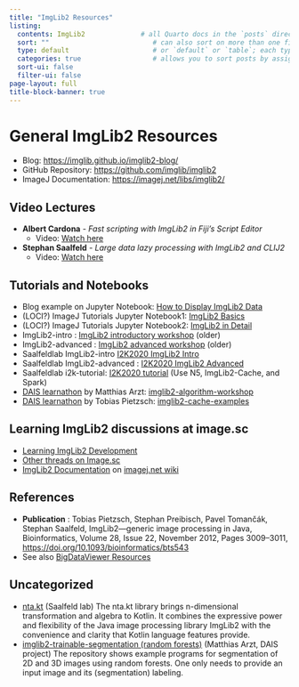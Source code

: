 ```yaml
---
title: "ImgLib2 Resources"
listing:
  contents: ImgLib2              # all Quarto docs in the `posts` directory will be included on your listing page
  sort: ""                          # can also sort on more than one field
  type: default                     # or `default` or `table`; each type has its own set of yaml options to include
  categories: true                  # allows you to sort posts by assigned categories
  sort-ui: false
  filter-ui: false
page-layout: full
title-block-banner: true
---
```


# General ImgLib2 Resources

- Blog: [https://imglib.github.io/imglib2-blog/](https://imglib.github.io/imglib2-blog/)
- GitHub Repository: [https://github.com/imglib/imglib2](https://github.com/imglib/imglib2)
- ImageJ Documentation: [https://imagej.net/libs/imglib2/](https://imagej.net/libs/imglib2/)

## Video Lectures

- **Albert Cardona** - *Fast scripting with ImgLib2 in Fiji's Script Editor*
  - Video: [Watch here](https://www.youtube.com/watch?v=vokM-yvBx8M)

- **Stephan Saalfeld** - *Large data lazy processing with ImgLib2 and CLIJ2*
  - Video: [Watch here](https://www.youtube.com/watch?v=kSQI_JnQUfs)

## Tutorials and Notebooks

- Blog example on Jupyter Notebook: [How to Display ImgLib2 Data](https://imglib.github.io/imglib2-blog/imglib2/jupyter/notebook/2022/09/14/how-to-display-imglib2-data.html)
- (LOCI?) ImageJ Tutorials Jupyter Notebook1: [ImgLib2 Basics](https://github.com/imagej/tutorials/blob/master/notebooks/1-Using-ImageJ/3-ImgLib2-Basics.ipynb)
- (LOCI?) ImageJ Tutorials Jupyter Notebook2: [ImgLib2 in Detail](https://github.com/imagej/tutorials/blob/master/notebooks/3-Advanced-Topics/2-ImgLib2-in-Detail.ipynb)
- ImgLib2-intro : [ImgLib2 introductory workshop](https://github.com/imglib/imglib2-introductory-workshop) (older)
- ImgLib2-advanced : [ImgLib2 advanced workshop](https://github.com/imglib/imglib2-advanced-workshop) (older)
- Saalfeldlab ImgLib2-intro [I2K2020 ImgLib2 Intro](https://github.com/saalfeldlab/i2k2020-imglib2-intro)
- Saalfeldlab ImgLib2-advanced : [I2K2020 ImgLib2 Advanced](https://github.com/saalfeldlab/i2k2020-imglib2-advanced)
- Saalfeldlab i2k-tutorial: [I2K2020 tutorial](https://github.com/saalfeldlab/i2k-tutorial) (Use N5, ImgLib2-Cache, and Spark)
- [DAIS learnathon](https://imagej.net/events/learnathon-2017) by Matthias Arzt: [imglib2-algorithm-workshop](https://github.com/maarzt/imglib2-algorithm-workshop)
- [DAIS learnathon](https://imagej.net/events/learnathon-2017) by Tobias Pietzsch: [imglib2-cache-examples](https://github.com/imglib/imglib2-cache-examples)

## Learning ImgLib2 discussions at image.sc

- [Learning ImgLib2 Development](https://forum.image.sc/t/learning-imglib2-development/24833)
- [Other threads on Image.sc](https://forum.image.sc/search?expanded=true&q=imglib2)
- [ImgLib2 Documentation](https://imagej.net/libs/imglib2/documentation) on [imagej.net wiki](https://imagej.net/libs/imglib2)

## References 

- **Publication** : Tobias Pietzsch, Stephan Preibisch, Pavel Tomančák, Stephan Saalfeld, ImgLib2—generic image processing in Java, Bioinformatics, Volume 28, Issue 22, November 2012, Pages 3009–3011, [https://doi.org/10.1093/bioinformatics/bts543](https://doi.org/10.1093/bioinformatics/bts543)
- See also [BigDataViewer Resources](link_list_BDV.md)

## Uncategorized

- [nta.kt](https://github.com/saalfeldlab/ntakt) (Saalfeld lab) The nta.kt library brings n-dimensional transformation and algebra to Kotlin. It combines the expressive power and flexibility of the Java image processing library ImgLib2 with the convenience and clarity that Kotlin language features provide.
- [imglib2-trainable-segmentation (random forests)](https://github.com/maarzt/imglib2-trainable-segmentation-demo) (Matthias Arzt, DAIS project) The repository shows example programs for segmentation of 2D and 3D images using random forests. One only needs to provide an input image and its (segmentation) labeling.